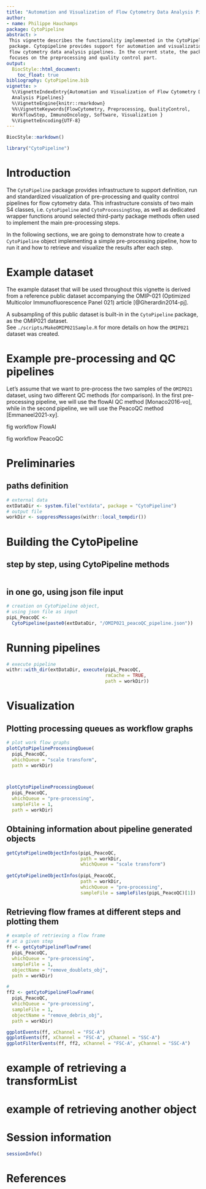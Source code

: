 ```yaml
---
title: "Automation and Visualization of Flow Cytometry Data Analysis Pipelines"
author:
- name: Philippe Hauchamps
package: CytoPipeline
abstract: >
 This vignette describes the functionality implemented in the CytoPipeline
 package. Cytopipeline provides support for automation and visualization of 
 flow cytometry data analysis pipelines. In the current state, the package 
 focuses on the preprocessing and quality control part. 
output:
  BiocStyle::html_document:
    toc_float: true
bibliography: CytoPipeline.bib
vignette: >
  %\VignetteIndexEntry{Automation and Visualization of Flow Cytometry Data 
  Analysis Pipelines}
  %\VignetteEngine{knitr::rmarkdown}
  %%\VignetteKeywords{FlowCytometry, Preprocessing, QualityControl, 
  WorkflowStep, ImmunoOncology, Software, Visualization }
  %\VignetteEncoding{UTF-8}
---
```


```r
BiocStyle::markdown()
```

```r
library("CytoPipeline")
```


# Introduction

The `CytoPipeline` package provides infrastructure to support definition, run
and standardized visualization of pre-processing and quality control pipelines 
for flow cytometry data. This infrastructure consists of two main S4 classes, 
i.e. `CytoPipeline` and `CytoProcessingStep`, as well as dedicated wrapper 
functions around selected third-party package methods often used to implement 
the main pre-processing steps.

In the following sections, we are going to demonstrate how to create a 
`CytoPipeline` object implementing a simple pre-processing pipeline, how to run
it and how to retrieve and visualize the results after each step. 

# Example dataset
The example dataset that will be used throughout this vignette is derived from 
a reference public dataset accompanying the OMIP-021 (Optimized Multicolor 
Immunofluorescence Panel 021) article [@Gherardin2014-pj].  

A subsampling of this public dataset is built-in in the `CytoPipeline` 
package, as the OMIP021 dataset.  
See `./scripts/MakeOMIP021Sample.R` for more details on how the `OMIP021` 
dataset was created.  

# Example pre-processing and QC pipelines
Let's assume that we want to pre-process the two samples of the `OMIP021` 
dataset, using two different QC methods (for comparison). In the first 
pre-processing pipeline, we will use the flowAI QC method [Monaco2016-vo], 
while in the second pipeline, we will use the PeacoQC method [Emmaneel2021-xy]. 



fig workflow FlowAI

fig workflow PeacoQC

# Preliminaries

## paths definition

```r
# external data
extDataDir <- system.file("extdata", package = "CytoPipeline")
# output file
workDir <- suppressMessages(withr::local_tempdir())
```

# Building the CytoPipeline


## step by step, using CytoPipeline methods

```r

```


## in one go, using json file input 

```r

# creation on CytoPipeline object,
# using json file as input
pipL_PeacoQC <-
  CytoPipeline(paste0(extDataDir, "/OMIP021_peacoQC_pipeline.json"))
```

# Running pipelines

```r
# execute pipeline
withr::with_dir(extDataDir, execute(pipL_PeacoQC, 
                                    rmCache = TRUE,
                                    path = workDir))
```


# Visualization

## Plotting processing queues as workflow graphs

```r

# plot work flow graphs
plotCytoPipelineProcessingQueue(
  pipL_PeacoQC,
  whichQueue = "scale transform",
  path = workDir)



plotCytoPipelineProcessingQueue(
  pipL_PeacoQC,
  whichQueue = "pre-processing",
  sampleFile = 1,
  path = workDir)

```

## Obtaining information about pipeline generated objects

```r
getCytoPipelineObjectInfos(pipL_PeacoQC, 
                           path = workDir,
                           whichQueue = "scale transform")
                                  
getCytoPipelineObjectInfos(pipL_PeacoQC, 
                           path = workDir,
                           whichQueue = "pre-processing",
                           sampleFile = sampleFiles(pipL_PeacoQC)[1])
```

## Retrieving flow frames at different steps and plotting them


```r
# example of retrieving a flow frame
# at a given step
ff <- getCytoPipelineFlowFrame(
  pipL_PeacoQC,
  whichQueue = "pre-processing",
  sampleFile = 1,
  objectName = "remove_doublets_obj",
  path = workDir)

#
ff2 <- getCytoPipelineFlowFrame(
  pipL_PeacoQC,
  whichQueue = "pre-processing",
  sampleFile = 1,
  objectName = "remove_debris_obj",
  path = workDir)

ggplotEvents(ff, xChannel = "FSC-A")
ggplotEvents(ff, xChannel = "FSC-A", yChannel = "SSC-A")
ggplotFilterEvents(ff, ff2, xChannel = "FSC-A", yChannel = "SSC-A")
```








# example of retrieving a transformList

# example of retrieving another object




# Session information {-}

```r
sessionInfo()
```


# References {-}
